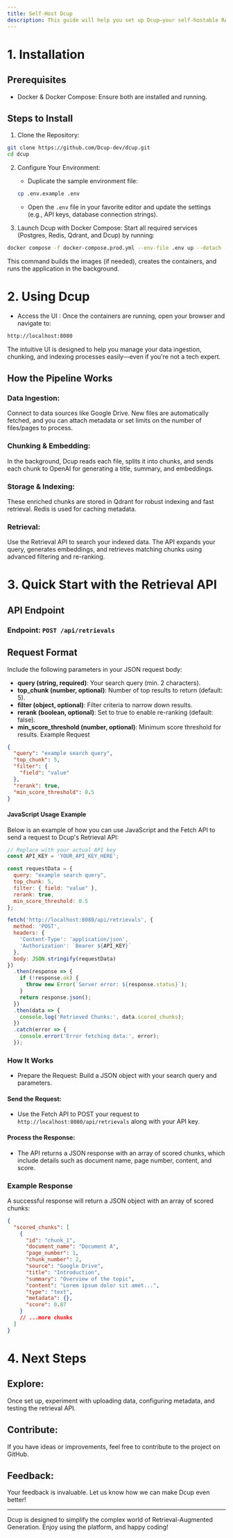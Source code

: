 ```yaml
---
title: Self-Host Dcup
description: This guide will help you set up Dcup—your self-hostable RAG-as-a-Service platform—and show you how to interact with its Retrieval API using JavaScript
---
```

# 1. Installation
## Prerequisites
- Docker & Docker Compose: Ensure both are installed and running.

## Steps to Install
1. Clone the Repository:
```bash
git clone https://github.com/Dcup-dev/dcup.git
cd dcup
```
2. Configure Your Environment:
    - Duplicate the sample environment file:
    ```bash
    cp .env.example .env
    ```
    - Open the `.env` file in your favorite editor and update the settings (e.g., API keys, database connection strings).

3. Launch Dcup with Docker Compose:
Start all required services (Postgres, Redis, Qdrant, and Dcup) by running:
```bash 
docker compose -f docker-compose.prod.yml --env-file .env up --detach --remove-orphans
```
This command builds the images (if needed), creates the containers, and runs the application in the background.

# 2. Using Dcup
- Access the UI :
Once the containers are running, open your browser and navigate to:
```bash
http://localhost:8080
```
The intuitive UI is designed to help you manage your data ingestion, chunking, and indexing processes easily—even if you're not a tech expert.

## How the Pipeline Works
### Data Ingestion:
Connect to data sources like Google Drive. New files are automatically fetched, and you can attach metadata or set limits on the number of files/pages to process.

### Chunking & Embedding:
In the background, Dcup reads each file, splits it into chunks, and sends each chunk to OpenAI for generating a title, summary, and embeddings.

### Storage & Indexing:
These enriched chunks are stored in Qdrant for robust indexing and fast retrieval. Redis is used for caching metadata.

### Retrieval:
Use the Retrieval API to search your indexed data. The API expands your query, generates embeddings, and retrieves matching chunks using advanced filtering and re-ranking.

# 3. Quick Start with the Retrieval API
## API Endpoint
### Endpoint: `POST /api/retrievals`
## Request Format
Include the following parameters in your JSON request body:
- **query (string, required)**: Your search query (min. 2 characters).
- **top_chunk (number, optional)**: Number of top results to return (default: 5).
- **filter (object, optional)**: Filter criteria to narrow down results.
- **rerank (boolean, optional)**: Set to true to enable re-ranking (default: false).
- **min_score_threshold (number, optional)**: Minimum score threshold for results.
Example Request
```json
{
  "query": "example search query",
  "top_chunk": 5,
  "filter": {
    "field": "value"
  },
  "rerank": true,
  "min_score_threshold": 0.5
}
````
#### JavaScript Usage Example
Below is an example of how you can use JavaScript and the Fetch API to send a request to Dcup's Retrieval API:
```js
// Replace with your actual API key
const API_KEY = 'YOUR_API_KEY_HERE';

const requestData = {
  query: "example search query",
  top_chunk: 5,
  filter: { field: "value" },
  rerank: true,
  min_score_threshold: 0.5
};

fetch('http://localhost:8080/api/retrievals', {
  method: 'POST',
  headers: {
    'Content-Type': 'application/json',
    'Authorization': `Bearer ${API_KEY}`
  },
  body: JSON.stringify(requestData)
})
  .then(response => {
    if (!response.ok) {
      throw new Error(`Server error: ${response.status}`);
    }
    return response.json();
  })
  .then(data => {
    console.log('Retrieved Chunks:', data.scored_chunks);
  })
  .catch(error => {
    console.error('Error fetching data:', error);
  });
```
### How It Works
- Prepare the Request:
Build a JSON object with your search query and parameters.

#### Send the Request:
- Use the Fetch API to POST your request to `http://localhost:8080/api/retrievals` along with your API key.

#### Process the Response:
- The API returns a JSON response with an array of scored chunks, which include details such as document name, page number, content, and score.

### Example Response
A successful response will return a JSON object with an array of scored chunks:
```json
{
  "scored_chunks": [
    {
      "id": "chunk_1",
      "document_name": "Document A",
      "page_number": 1,
      "chunk_number": 2,
      "source": "Google Drive",
      "title": "Introduction",
      "summary": "Overview of the topic",
      "content": "Lorem ipsum dolor sit amet...",
      "type": "text",
      "metadata": {},
      "score": 0.87
    }
    // ...more chunks
  ]
}
```
# 4. Next Steps
## Explore:
Once set up, experiment with uploading data, configuring metadata, and testing the retrieval API.

## Contribute:
If you have ideas or improvements, feel free to contribute to the project on GitHub.

## Feedback:
Your feedback is invaluable. Let us know how we can make Dcup even better!

---
Dcup is designed to simplify the complex world of Retrieval-Augmented Generation. Enjoy using the platform, and happy coding!

